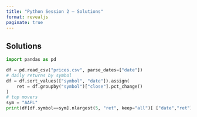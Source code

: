 ---
title: "Python Session 2 — Solutions"
format: revealjs
paginate: true
---

## Solutions

```python
import pandas as pd

df = pd.read_csv("prices.csv", parse_dates=["date"]) 
# daily returns by symbol
df = df.sort_values(["symbol", "date"]).assign(
    ret = df.groupby("symbol")["close"].pct_change()
)
# top movers
sym = "AAPL"
print(df[df.symbol==sym].nlargest(5, "ret", keep="all")[ ["date","ret"] ])
```
